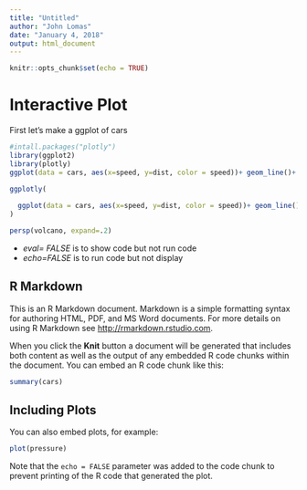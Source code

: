 ```yaml
---
title: "Untitled"
author: "John Lomas"
date: "January 4, 2018"
output: html_document
---
```


```r
knitr::opts_chunk$set(echo = TRUE)
```

# Interactive Plot

First let's make a ggplot of cars
```r
#intall.packages("plotly")
library(ggplot2)
library(plotly)
ggplot(data = cars, aes(x=speed, y=dist, color = speed))+ geom_line()+ geom_point(alpha = .5)

```

```r
ggplotly(
  
  ggplot(data = cars, aes(x=speed, y=dist, color = speed))+ geom_line()+ geom_point(alpha = .5)
)
```

```r
persp(volcano, expand=.2)
```


- *eval= FALSE* is to show code but not run code
- *echo=FALSE* is to run code but not display

## R Markdown

This is an R Markdown document. Markdown is a simple formatting syntax for authoring HTML, PDF, and MS Word documents. For more details on using R Markdown see <http://rmarkdown.rstudio.com>.

When you click the **Knit** button a document will be generated that includes both content as well as the output of any embedded R code chunks within the document. You can embed an R code chunk like this:

```r
summary(cars)
```

## Including Plots

You can also embed plots, for example:

```r
plot(pressure)
```

Note that the `echo = FALSE` parameter was added to the code chunk to prevent printing of the R code that generated the plot.
